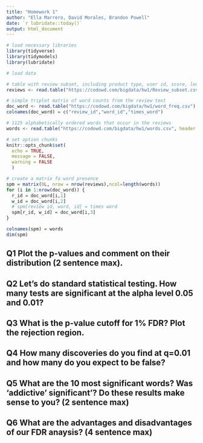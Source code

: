 ```yaml
---
title: "Homework 1"
author: "Ella Marrero, David Morales, Brandon Powell"
date: `r lubridate::today()`
output: html_document
---
```


```r
# load necessary libraries
library(tidyverse)
library(tidymodels)
library(lubridate)

# load data

# table with review subset, including product type, user id, score, length, etc. 
reviews <- read.table("https://codowd.com/bigdata/hw1/Review_subset.csv", header = TRUE)

# simple triplet matrix of word counts from the review text 
doc_word <- read.table("https://codowd.com/bigdata/hw1/word_freq.csv")
colnames(doc_word) = c("review_id","word_id","times_word")

# 1125 alphabetically ordered words that occur in the reviews
words <- read.table("https://codowd.com/bigdata/hw1/words.csv", header = F)

# set option chunks
knitr::opts_chunk$set(
  echo = TRUE,
  message = FALSE,
  warning = FALSE
  )
```

```r
# create a matrix fo word presence
spm = matrix(0L, nrow = nrow(reviews),ncol=length(words))
for (i in 1:nrow(doc_word)) {
  r_id = doc_word[i,1]
  w_id = doc_word[i,2]
  # spm[review id, word, id] = times word 
  spm[r_id, w_id] = doc_word[i,3]
}

colnames(spm) = words
dim(spm)
```
## Q1 Plot the p-values and comment on their distribution (2 sentence max). 

## Q2 Let's do standard statistical testing. How many tests are significant at the alpha level 0.05 and 0.01?

## Q3 What is the p-value cutoff for 1% FDR? Plot the rejection region. 

## Q4 How many discoveries do you find at q=0.01 and how many do you expect to be false? 

## Q5 What are the 10 most significant words? Was 'addictive' significant'? Do these results make sense to you? (2 sentence max) 

## Q6 What are the advantages and disadvantages of our FDR anaysis? (4 sentence max) 


